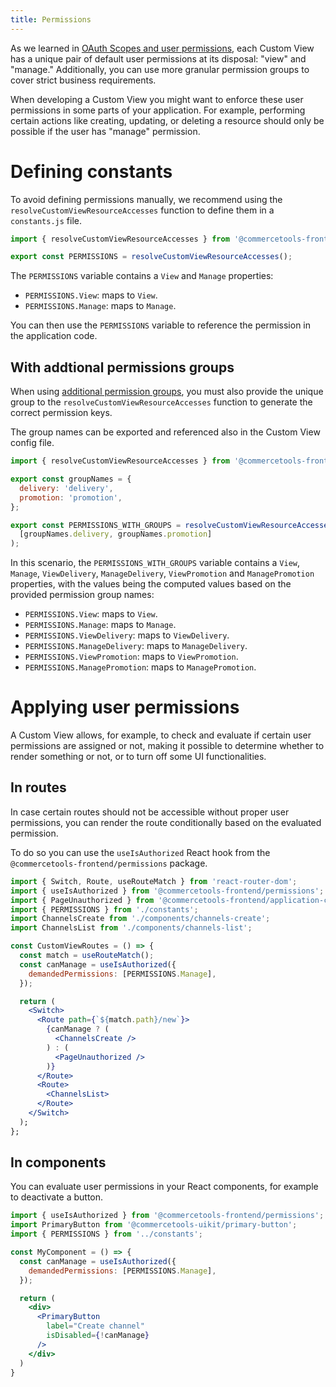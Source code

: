 ```yaml
---
title: Permissions
---
```


As we learned in [OAuth Scopes and user permissions](/concepts/oauth-scopes-and-user-permissions), each Custom View has a unique pair of default user permissions at its disposal: "view" and "manage." Additionally, you can use more granular permission groups to cover strict business requirements.

When developing a Custom View you might want to enforce these user permissions in some parts of your application. For example, performing certain actions like creating, updating, or deleting a resource should only be possible if the user has "manage" permission.

# Defining constants

To avoid defining permissions manually, we recommend using the `resolveCustomViewResourceAccesses` function to define them in a `constants.js` file.

```js title="constants.js"
import { resolveCustomViewResourceAccesses } from '@commercetools-frontend/application-config';

export const PERMISSIONS = resolveCustomViewResourceAccesses();
```

The `PERMISSIONS` variable contains a `View` and `Manage` properties:

* `PERMISSIONS.View`: maps to `View`.
* `PERMISSIONS.Manage`: maps to `Manage`.

You can then use the `PERMISSIONS` variable to reference the permission in the application code.

## With addtional permissions groups

When using [additional permission groups](/concepts/oauth-scopes-and-user-permissions#permission-groups), you must also provide the unique group to the `resolveCustomViewResourceAccesses` function to generate the correct permission keys.

The group names can be exported and referenced also in the Custom View config file.

```js title="constants.js" highlightLines="9"
import { resolveCustomViewResourceAccesses } from '@commercetools-frontend/application-config';

export const groupNames = {
  delivery: 'delivery',
  promotion: 'promotion',
};

export const PERMISSIONS_WITH_GROUPS = resolveCustomViewResourceAccesses(
  [groupNames.delivery, groupNames.promotion]
);
```

In this scenario, the `PERMISSIONS_WITH_GROUPS` variable contains a `View`, `Manage`, `ViewDelivery`, `ManageDelivery`, `ViewPromotion` and `ManagePromotion` properties, with the values being the computed values based on the provided permission group names:

* `PERMISSIONS.View`: maps to `View`.
* `PERMISSIONS.Manage`: maps to `Manage`.
* `PERMISSIONS.ViewDelivery`: maps to `ViewDelivery`.
* `PERMISSIONS.ManageDelivery`: maps to `ManageDelivery`.
* `PERMISSIONS.ViewPromotion`: maps to `ViewPromotion`.
* `PERMISSIONS.ManagePromotion`: maps to `ManagePromotion`.


# Applying user permissions

A Custom View allows, for example, to check and evaluate if certain user permissions are assigned or not, making it possible to determine whether to render something or not, or to turn off some UI functionalities.


## In routes

In case certain routes should not be accessible without proper user permissions, you can render the route conditionally based on the evaluated permission.

To do so you can use the `useIsAuthorized` React hook from the `@commercetools-frontend/permissions` package.

```jsx title="routes.js" highlightLines="10-12"
import { Switch, Route, useRouteMatch } from 'react-router-dom';
import { useIsAuthorized } from '@commercetools-frontend/permissions';
import { PageUnauthorized } from '@commercetools-frontend/application-components';
import { PERMISSIONS } from './constants';
import ChannelsCreate from './components/channels-create';
import ChannelsList from './components/channels-list';

const CustomViewRoutes = () => {
  const match = useRouteMatch();
  const canManage = useIsAuthorized({
    demandedPermissions: [PERMISSIONS.Manage],
  });

  return (
    <Switch>
      <Route path={`${match.path}/new`}>
        {canManage ? (
          <ChannelsCreate />
        ) : (
          <PageUnauthorized />
        )}
      </Route>
      <Route>
        <ChannelsList>
      </Route>
    </Switch>
  );
};
```

## In components

You can evaluate user permissions in your React components, for example to deactivate a button.

```jsx
import { useIsAuthorized } from '@commercetools-frontend/permissions';
import PrimaryButton from '@commercetools-uikit/primary-button';
import { PERMISSIONS } from '../constants';

const MyComponent = () => {
  const canManage = useIsAuthorized({
    demandedPermissions: [PERMISSIONS.Manage],
  });

  return (
    <div>
      <PrimaryButton
        label="Create channel"
        isDisabled={!canManage}
      />
    </div>
  )
}
```
